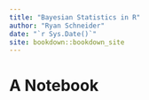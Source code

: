 ```yaml
--- 
title: "Bayesian Statistics in R"
author: "Ryan Schneider"
date: "`r Sys.Date()`"
site: bookdown::bookdown_site
---
```


# A Notebook

